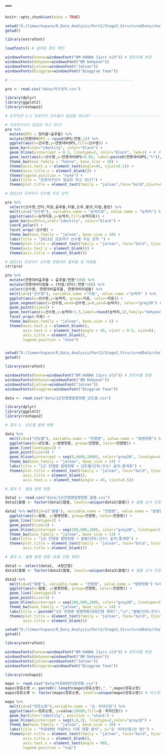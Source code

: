 ---
---

```r
knitr::opts_chunk$set(echo = TRUE)
```

```r
setwd("D:/limworkspace/R_Data_Analysis/Part2/Stage3_StructuredData/challanging/3.1 baseball")
getwd()

library(extrafont)

loadfonts() # 설치된 폰트 확인 

windowsFonts(hanna=windowsFont("BM HANNA 11yrs old")) # 폰트이름 변경 
windowsFonts(dohyeon=windowsFont("BM DoHyeon"))
windowsFonts(jalnan=windowsFont("Jalnan"))
windowsFonts(binggrae=windowsFont("Binggrae Taom"))

# --------------------------------------------------------

pro <- read.csv("data/야구성적.csv")

library(dplyr)
library(ggplot2)
library(reshape2)

# 도전미션 3-1 프로야구 선수들이 밥값을 하나요? ------------------------------------------------ 

# 프로야구선수 밥값은 하고 있나?
pro %>% 
  mutate(OPS = 장타율+출루율) %>%
  mutate(연봉대비OPS = round(OPS/연봉,1)) %>% 
  ggplot(aes(x=선수명,y=연봉대비OPS,fill=선수명)) +
  geom_bar(stat="identity", color="black") +
  geom_hline(yintercept = 0.1, linetype=2, color="black", lwd=1) + # 수평선 긋기
  geom_text(aes(x=선수명,y=연봉대비OPS+0.03, label=paste0(연봉대비OPS,"%")), size = 3) +
  theme_bw(base_family = "hanna", base_size = 10) +
  theme(axis.text.x = element_text(angle=45, vjust=0.5)) +
  theme(axis.title.x = element_blank()) +
  theme(legend.position = "none") +
  labs(title = "프로야구선수 밥값은 하고 있나?") +
  theme(plot.title = element_text(family = "jalnan",face="bold",hjust=0.5,size = 15, color = "grey20"))

# 2013년 프로야구 선수별 주요 성적

pro %>%
  select(선수명,안타,득점,출루율,타율,도루,볼넷,타점,홈런) %>% 
  melt(id=c("선수명"), variable.name = "능력지표", value.name = "능력치") %>%
  ggplot(aes(x=능력지표,y=능력치,fill=능력지표)) + 
  geom_bar(width=1,stat="identity", color="black") +
  coord_polar() +
  facet_wrap(~선수명) +
  theme_bw(base_family = "jalnan", base_size = 10) +
  labs(title = "2013년 프로야구 선수별 주요 성적 ") + 
  theme(plot.title = element_text(family = "jalnan", face="bold", hjust=0.5, size=15, color="grey20")) +
  theme(axis.text.y = element_blank()) +
  theme(axis.title = element_blank()) 

# 2013년 프로야구 선수별 연봉대비 출루율 및 타점율 
str(pro)

pro %>% 
  mutate(연봉대비출루율 = 출루율/연봉*100) %>%
  mutate(연봉대비타점율 = (타점/안타)/연봉*100) %>% 
  select(선수명, 연봉대비출루율, 연봉대비타점율) %>%
  melt(id=c("선수명"), variable.name ="지표", value.name ="능력치" ) %>%
  ggplot(aes(x=선수명,y=능력치, group=지표, color=지표)) +
  geom_segment(aes(x=선수명,xend=선수명,y=0,yend=능력치), color="grey50") +
  geom_point(size=2) + 
  geom_text(aes(x=선수명,y=능력치+1.5,label=round(능력치,1),family="dohyeon"), size=3) +
  facet_wrap(~지표) +
  theme_bw(base_family = "jalnan", base_size = 5) +
  theme(axis.text.y = element_blank(),
        axis.text.x = element_text(angle = 45, vjust = 0.5, size=8),
        axis.title = element_blank(), 
        legend.position = "none")


setwd("D:/limworkspace/R_Data_Analysis/Part2/Stage3_StructuredData/challanging/3.5 전염병")
getwd()

library(extrafont)

windowsFonts(hanna=windowsFont("BM HANNA 11yrs old")) # 폰트이름 변경 
windowsFonts(dohyeon=windowsFont("BM DoHyeon"))
windowsFonts(jalnan=windowsFont("Jalnan"))
windowsFonts(binggrae=windowsFont("Binggrae Taom"))

data <- read.csv("data/1군전염병발병현황_년도별.csv")

library(dplyr)
library(ggplot2)
library(reshape2)

# 결과 1. 년도별 발병 현황

data %>%
  melt(id=c("년도별"), variable.name = "전염병", value.name = "발병현황") %>%
  ggplot(aes(x=년도별, y=발병현황, group=전염병, color=전염병)) +
  geom_line(linetype=2) +
  geom_point(size=4) +
  geom_hline(yintercept = seq(0,6000,2000), color="grey20", linetype=4) +
  theme_bw(base_family = "jalnan", base_size = 14) +
  labs(title = "1군 전염병 발병현황 + 년도별(단위:건수) 출처:통계청") + 
  theme(plot.title = element_text(family = "jalnan", face="bold", hjust=0.5, size=15, color="grey20"),
        axis.title = element_blank(),
        axis.text.x = element_text(angle = 45, vjust=0.5))

# 결과 2. 월별 발병 현황 

data2 <- read.csv("data/1군전염병발병현황_월별.csv")
data2$월별 <- factor(data2$월별, levels=unique(data2$월별)) # 월별 순서 지정

data2 %>% melt(id=c("월별"), variable.name = "전염병", value.name = "발병현황") %>%
  ggplot(aes(x=월별, y=발병현황, group=전염병, color=전염병)) +
  geom_line(linetype=2) +
  geom_point(size=3) + 
  geom_hline(yintercept = seq(200,800,200), color="grey20", linetype=3) +
  theme_bw(base_family = "jalnan", base_size = 14) +
  labs(title = "1군 전염병 발병현황 + 월별(단위:건수) 출처:통계청") + 
  theme(plot.title = element_text(family = "jalnan", face="bold", hjust=0.5, size=15, color="grey20"),
        axis.title = element_blank())

# 결과 3. 월별 발병 현황 (A형 간엽 제외)

data3 <- select(data2, -A형간염)
data3$월별 <- factor(data3$월별, levels=unique(data3$월별)) # 월별 순서 지정

data3 %>% 
  melt(id=c("월별"), variable.name = "전염병", value.name = "발병현황") %>%
  ggplot(aes(x=월별, y=발병현황, group=전염병, color=전염병)) +
  geom_line(linetype=2) +
  geom_point(size=3) + 
  geom_hline(yintercept = seq(200,800,200), color="grey20", linetype=3) +
  theme_bw(base_family = "jalnan", base_size = 14) +
  labs(title = paste0("1군 전염병 발병현황(A형간염 제외)","\n","월별(단위:건수)  출처:통계청")) + 
  theme(plot.title = element_text(family = "jalnan", face="bold", hjust=0.5, size=15, color="grey20"),
        axis.title = element_blank())

setwd("D:/limworkspace/R_Data_Analysis/Part2/Stage3_StructuredData/challanging/3.7 마포")
getwd()

library(extrafont)

windowsFonts(hanna=windowsFont("BM HANNA 11yrs old")) # 폰트이름 변경 
windowsFonts(dohyeon=windowsFont("BM DoHyeon"))
windowsFonts(jalnan=windowsFont("Jalnan"))
windowsFonts(binggrae=windowsFont("Binggrae Taom"))

library(reshape2)

mapo <- read.csv("data/마포09번이용현황.csv")
mapo$정류소명 <- paste0(1:length(mapo$정류소명),". ",mapo$정류소명)
mapo$정류소명 <- factor(mapo$정류소명, levels=unique(mapo$정류소명)) # 버스정류장 순서정하기 

mapo %>% 
  melt(id=c("정류소명"),variable.name = "승ㆍ하차인원") %>% 
  ggplot(aes(x=정류소명, y=value/10000,fill=승ㆍ하차인원)) +
  geom_bar(stat="identity", position = "stack") +
  geom_hline(yintercept = seq(0,8,2), linetype=2,color="grey10") +
  theme_bw(base_family = "jalnan", base_size = 10) +
  labs(title = "마포09번 마을버스 이용 현황 분석", y="승ㆍ하차인원(만 명)") + 
  theme(plot.title = element_text(family = "jalnan", face="bold", hjust=0.5, size=15, color="grey20"),
        axis.title.x = element_blank(),
        axis.text.x = element_text(angle = 90),
        legend.position = "top")


```

